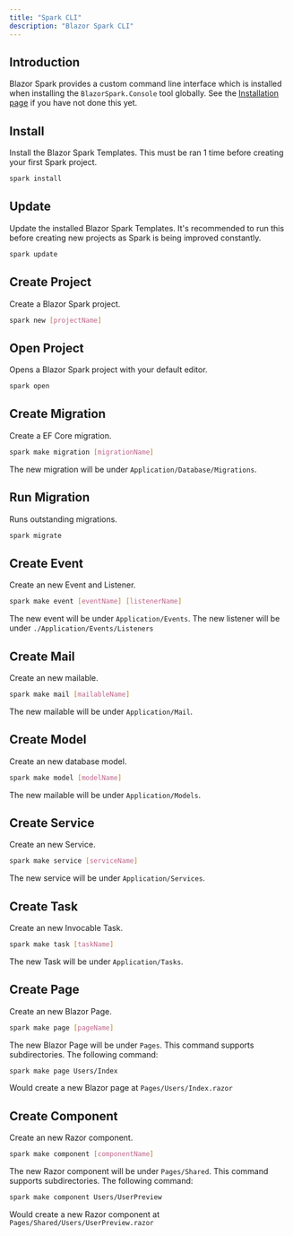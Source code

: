 ```yaml
---
title: "Spark CLI"
description: "Blazor Spark CLI"
---
```


## Introduction
Blazor Spark provides a custom command line interface which is installed when installing the `BlazorSpark.Console` tool globally. See the [Installation page](/docs/installation) if you have not done this yet.


## Install
Install the Blazor Spark Templates. This must be ran 1 time before creating your first Spark project.
```bash
spark install
```

## Update
Update the installed Blazor Spark Templates. It's recommended to run this before creating new projects as Spark is being improved constantly.
```bash
spark update
```

## Create Project
Create a Blazor Spark project.
```bash
spark new [projectName]
```

## Open Project
Opens a Blazor Spark project with your default editor.
```bash
spark open
```

## Create Migration
Create a EF Core migration.
```bash
spark make migration [migrationName]
```
The new migration will be under `Application/Database/Migrations`.

## Run Migration
Runs outstanding migrations.
```bash
spark migrate
```

## Create Event
Create an new Event and Listener.
```bash
spark make event [eventName] [listenerName]
```
The new event will be under `Application/Events`. The new listener will be under `./Application/Events/Listeners`

## Create Mail
Create an new mailable.
```bash
spark make mail [mailableName]
```
The new mailable will be under `Application/Mail`.

## Create Model
Create an new database model.
```bash
spark make model [modelName]
```
The new mailable will be under `Application/Models`.

## Create Service
Create an new Service.
```bash
spark make service [serviceName]
```
The new service will be under `Application/Services`.

## Create Task
Create an new Invocable Task.
```bash
spark make task [taskName]
```
The new Task will be under `Application/Tasks`.

## Create Page
Create an new Blazor Page.
```bash
spark make page [pageName]
```
The new Blazor Page will be under `Pages`. This command supports subdirectories. The following command:
```bash
spark make page Users/Index
```
Would create a new Blazor page at `Pages/Users/Index.razor`

## Create Component
Create an new Razor component.
```bash
spark make component [componentName]
```
The new Razor component will be under `Pages/Shared`. This command supports subdirectories. The following command:
```bash
spark make component Users/UserPreview
```
Would create a new Razor component at `Pages/Shared/Users/UserPreview.razor`
